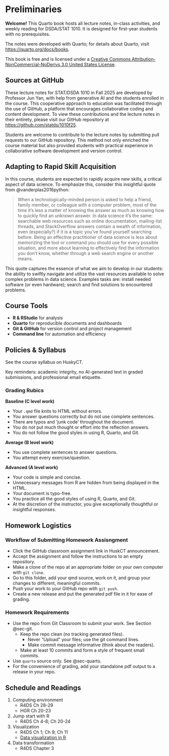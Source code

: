# Preliminaries {.unnumbered}


::: callout-tip
**Welcome!** This Quarto book hosts all lecture notes,
in-class activities, and weekly reading for DSDA/STAT 1010.
It is designed for first-year students with no prerequisites.
:::


The notes were developed with Quarto; for details about Quarto, visit
<https://quarto.org/docs/books>.


This book is free and is licensed under a [Creative Commons
Attribution-NonCommercial-NoDerivs 3.0 United States License](http://creativecommons.org/licenses/by-nc-nd/3.0/us/).

## Sources at GitHub
These lecture notes for STAT/DSDA 1010 in Fall 2025 are developed 
by Professor Jun Yan, with help from generative AI and the students 
enrolled in the course. This cooperative approach to education was
facilitated through the use of GitHub, a platform that encourages
collaborative coding and content development. To view
these contributions and the lecture notes in their entirety, please
visit our GitHub repository at <https://github.com/statds/1010f25>.


Students are welcome to contribute to the lecture notes by submitting
pull requests
to our GitHub repository. This method not only enriched the
course material but also provided students with practical experience
in collaborative software development and version control. 

## Adapting to Rapid Skill Acquisition

In this course, students are expected to rapidly acquire new skills, a
critical aspect of data science. To emphasize this, consider this
insightful quote from @vanderplas2016python:

> When a technologically-minded person is asked to help a friend, family member,
> or colleague with a computer problem, most of the time it's less a matter of
> knowing the answer as much as knowing how to quickly find an unknown
> answer. In data science it's the same: searchable web resources such as online
> documentation, mailing-list threads, and StackOverflow answers contain a
> wealth of information, even (especially?) if it is a topic you've found
> yourself searching before. Being an effective practitioner of data science is
> less about memorizing the tool or command you should use for every possible
> situation, and more about learning to effectively find the information you
> don't know, whether through a web search engine or another means.

This quote captures the essence of what we aim to develop in our
students: the ability to swiftly navigate and utilize the vast
resources available to solve complex problems in data science.
Examples tasks are: install needed software (or even hardware);
search and find solutions to encountered problems. 


## Course Tools

- **R & RStudio** for analysis
- **Quarto** for reproducible documents and dashboards
- **Git & GitHub** for version control and project management
- **Command line** for automation and efficiency

## Policies & Syllabus

See the course syllabus on HuskyCT.

Key reminders: academic integrity, no AI-generated text in
graded submissions, and professional email etiquette.


### Grading Rubics

**Baseline (C level work)**

- Your `.qmd` file knits to HTML without errors.
- You answer questions correctly but do not use complete sentences.
- There are typos and 'junk code' throughout the document.
- You do not put much thought or effort into the reflection answers.
- You do not follow the good styles in using R, Quarto, and Git.

**Average (B level work)**

- You use complete sentences to answer questions.
- You attempt every exercise/question.

**Advanced (A level work)**

- Your code is simple and concise.
- Unnecessary messages from R are hidden from being displayed in the HTML.
- Your document is typo-free.
- You practice all the good styles of using R, Quarto, and Git.
- At the discretion of the instructor, you give exceptionally
  thoughtful or insightful responses.


## Homework Logistics

### Workflow of Submitting Homework Assisngment

+ Click the GitHub classroom assignment link in HuskCT announcement.
+ Accept the assignment and follow the instructions to an empty
  repository.
+ Make a clone of the repo at an appropriate folder on your own
  computer with `git clone`.
+ Go to this folder, add your qmd source, work on it, and group your
  changes to different, meaningful commits.
+ Push your work to your GitHub repo with `git push`.
+ Create a new release and put the generated pdf file in it for ease
  of grading.

### Homework Requirements

+ Use the repo from Git Classroom to submit your work. See Section @sec-git.
    - Keep the repo clean (no tracking generated files).
        - Never "Upload" your files; use the git command lines.
        - Make commit message informative (think about the readers).
    - Make at least 10 commits and form a style of frequent small commits.
+ Use `quarto` source only. See @sec-quarto.
+ For the convenience of grading, add your standalone pdf
  output to a release in your repo.


## Schedule and Readings


1. Computing environment
    + R4DS Ch 28-29
    + HGR Ch 20-23
1. Jump start with R
    + R4DS Ch 4-8; Ch 20-24
1. Visualization
    + R4DS Ch 1; Ch 9; Ch 11
    + [Data visualization in R](https://www.data-to-viz.com/)
1. Data transformation
    + R4DS Chapter 3
